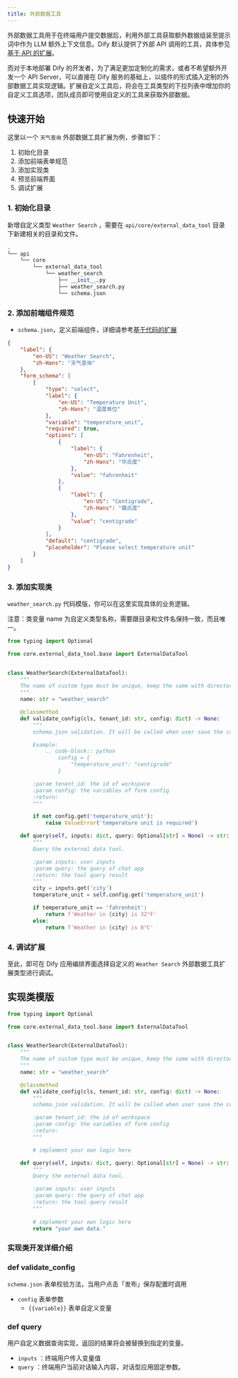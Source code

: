 ```yaml
---
title: 外部数据工具
---
```


外部数据工具用于在终端用户提交数据后，利用外部工具获取额外数据组装至提示词中作为 LLM 额外上下文信息。Dify 默认提供了外部 API 调用的工具，具体参见 [基于 API 的扩展](/zh-hans/guides/tools/extensions/api-based/api-based-extension)。

而对于本地部署 Dify 的开发者，为了满足更加定制化的需求，或者不希望额外开发一个 API Server，可以直接在 Dify 服务的基础上，以插件的形式插入定制的外部数据工具实现逻辑。扩展自定义工具后，将会在工具类型的下拉列表中增加你的自定义工具选项，团队成员即可使用自定义的工具来获取外部数据。

## 快速开始

这里以一个 `天气查询` 外部数据工具扩展为例，步骤如下：

1. 初始化目录
2. 添加前端表单规范
3. 添加实现类
4. 预览前端界面
5. 调试扩展

### 1. **初始化目录**

新增自定义类型 `Weather Search` ，需要在 `api/core/external_data_tool` 目录下新建相关的目录和文件。

```python
.
└── api
    └── core
        └── external_data_tool
            └── weather_search
                ├── __init__.py
                ├── weather_search.py
                └── schema.json
```

### 2. **添加前端组件规范**

* `schema.json`，定义前端组件，详细请参考[基于代码的扩展](/zh-hans/guides/tools/extensions/code-based/external-data-tool)

```json
{
    "label": {
        "en-US": "Weather Search",
        "zh-Hans": "天气查询"
    },
    "form_schema": [
        {
            "type": "select",
            "label": {
                "en-US": "Temperature Unit",
                "zh-Hans": "温度单位"
            },
            "variable": "temperature_unit",
            "required": true,
            "options": [
                {
                    "label": {
                        "en-US": "Fahrenheit",
                        "zh-Hans": "华氏度"
                    },
                    "value": "fahrenheit"
                },
                {
                    "label": {
                        "en-US": "Centigrade",
                        "zh-Hans": "摄氏度"
                    },
                    "value": "centigrade"
                }
            ],
            "default": "centigrade",
            "placeholder": "Please select temperature unit"
        }
    ]
}
```

### 3. 添加实现类

`weather_search.py` 代码模版，你可以在这里实现具体的业务逻辑。

<Callout type="warning">
注意：类变量 name 为自定义类型名称，需要跟目录和文件名保持一致，而且唯一。
</Callout>

```python
from typing import Optional

from core.external_data_tool.base import ExternalDataTool


class WeatherSearch(ExternalDataTool):
    """
    The name of custom type must be unique, keep the same with directory and file name.
    """
    name: str = "weather_search"

    @classmethod
    def validate_config(cls, tenant_id: str, config: dict) -> None:
        """
        schema.json validation. It will be called when user save the config.

        Example:
            .. code-block:: python
                config = {
                    "temperature_unit": "centigrade"
                }

        :param tenant_id: the id of workspace
        :param config: the variables of form config
        :return:
        """

        if not config.get('temperature_unit'):
            raise ValueError('temperature unit is required')

    def query(self, inputs: dict, query: Optional[str] = None) -> str:
        """
        Query the external data tool.

        :param inputs: user inputs
        :param query: the query of chat app
        :return: the tool query result
        """
        city = inputs.get('city')
        temperature_unit = self.config.get('temperature_unit')

        if temperature_unit == 'fahrenheit':
            return f'Weather in {city} is 32°F'
        else:
            return f'Weather in {city} is 0°C'
```

### 4. **调试扩展**

至此，即可在 Dify 应用编排界面选择自定义的 `Weather Search` 外部数据工具扩展类型进行调试。

## 实现类模版

```python
from typing import Optional

from core.external_data_tool.base import ExternalDataTool


class WeatherSearch(ExternalDataTool):
    """
    The name of custom type must be unique, keep the same with directory and file name.
    """
    name: str = "weather_search"

    @classmethod
    def validate_config(cls, tenant_id: str, config: dict) -> None:
        """
        schema.json validation. It will be called when user save the config.

        :param tenant_id: the id of workspace
        :param config: the variables of form config
        :return:
        """

        # implement your own logic here

    def query(self, inputs: dict, query: Optional[str] = None) -> str:
        """
        Query the external data tool.

        :param inputs: user inputs
        :param query: the query of chat app
        :return: the tool query result
        """
       
        # implement your own logic here
        return "your own data."
```

### 实现类开发详细介绍

### def validate\_config

`schema.json` 表单校验方法，当用户点击「发布」保存配置时调用

* `config` 表单参数
  * `{{variable}}` 表单自定义变量

### def query

用户自定义数据查询实现，返回的结果将会被替换到指定的变量。

* `inputs` ：终端用户传入变量值
* `query` ：终端用户当前对话输入内容，对话型应用固定参数。
